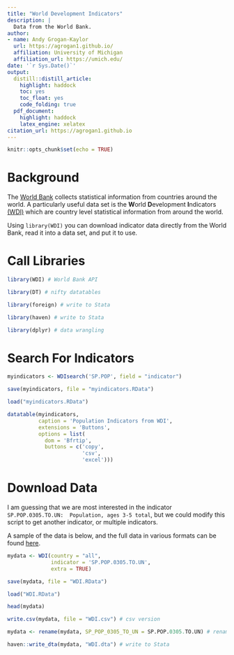 ```yaml
---
title: "World Development Indicators"
description: |
  Data from the World Bank.
author:
- name: Andy Grogan-Kaylor
  url: https://agrogan1.github.io/
  affiliation: University of Michigan
  affiliation_url: https://umich.edu/
date: '`r Sys.Date()`'
output:
  distill::distill_article:
    highlight: haddock
    toc: yes
    toc_float: yes
    code_folding: true
  pdf_document:
    highlight: haddock
    latex_engine: xelatex
citation_url: https://agrogan1.github.io
---
```


```r

knitr::opts_chunk$set(echo = TRUE)

```

# Background

The [World Bank](http://www.worldbank.org/) collects statistical information from countries around the world.  A particularly useful data set is the **W**orld **D**evelopment **I**ndicators [(WDI)](http://data.worldbank.org/data-catalog/world-development-indicators) which are country level statistical information from around the world.

Using `library(WDI)` you can download indicator data directly from the World Bank, read it into a data set, and put it to use. 

# Call Libraries

```r

library(WDI) # World Bank API

library(DT) # nifty datatables

library(foreign) # write to Stata

library(haven) # write to Stata

library(dplyr) # data wrangling

```

# Search For Indicators

```r

myindicators <- WDIsearch('SP.POP', field = "indicator")

save(myindicators, file = "myindicators.RData")

```

```r

load("myindicators.RData")

datatable(myindicators, 
          caption = 'Population Indicators from WDI',
          extensions = 'Buttons', 
          options = list(
            dom = 'Bfrtip',
            buttons = c('copy', 
                        'csv', 
                        'excel')))

```

# Download Data

I am guessing that we are most interested in the indicator `SP.POP.0305.TO.UN:	Population, ages 3-5 total`, but we could modify this script to get another indicator, or multiple indicators. 

A sample of the data is below, and the full data in various formats can be found [here](https://github.com/agrogan1/research/WDI).

```r

mydata <- WDI(country = "all", 
              indicator = 'SP.POP.0305.TO.UN',
              extra = TRUE)

save(mydata, file = "WDI.RData")

```

```r

load("WDI.RData")

head(mydata)

write.csv(mydata, file = "WDI.csv") # csv version

mydata <- rename(mydata, SP_POP_0305_TO_UN = SP.POP.0305.TO.UN) # rename for Stata

haven::write_dta(mydata, "WDI.dta") # write to Stata

```



























